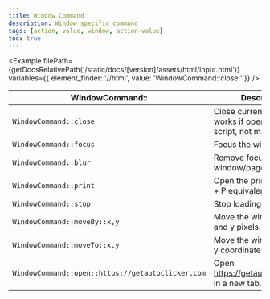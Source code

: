 ```yaml
---
title: Window Command
description: Window specific command
tags: [action, value, window, action-value]
toc: true
---
```



<Example
  filePath={getDocsRelativePath('/static/docs/[version]/assets/html/input.html')}
  variables={{
    element_finder: '//html',
    value: 'WindowCommand::close '
  }}
/>

<BsTable>

| **WindowCommand::**                               | **Description**                                                     |
| ------------------------------------------------- | ------------------------------------------------------------------- |
| `WindowCommand::close`                            | Close current page (only works if opened via script, not manually). |
| `WindowCommand::focus`                            | Focus the window/page.                                              |
| `WindowCommand::blur`                             | Remove focus from the window/page.                                  |
| `WindowCommand::print`                            | Open the print dialog (Ctrl + P equivalent).                        |
| `WindowCommand::stop`                             | Stop loading the page.                                              |
| `WindowCommand::moveBy::x,y`                      | Move the window by x and y pixels.                                  |
| `WindowCommand::moveTo::x,y`                      | Move the window to x and y coordinates.                             |
| `WindowCommand::open::https://getautoclicker.com` | Open https://getautoclicker.com in a new tab.                       |

</BsTable>
